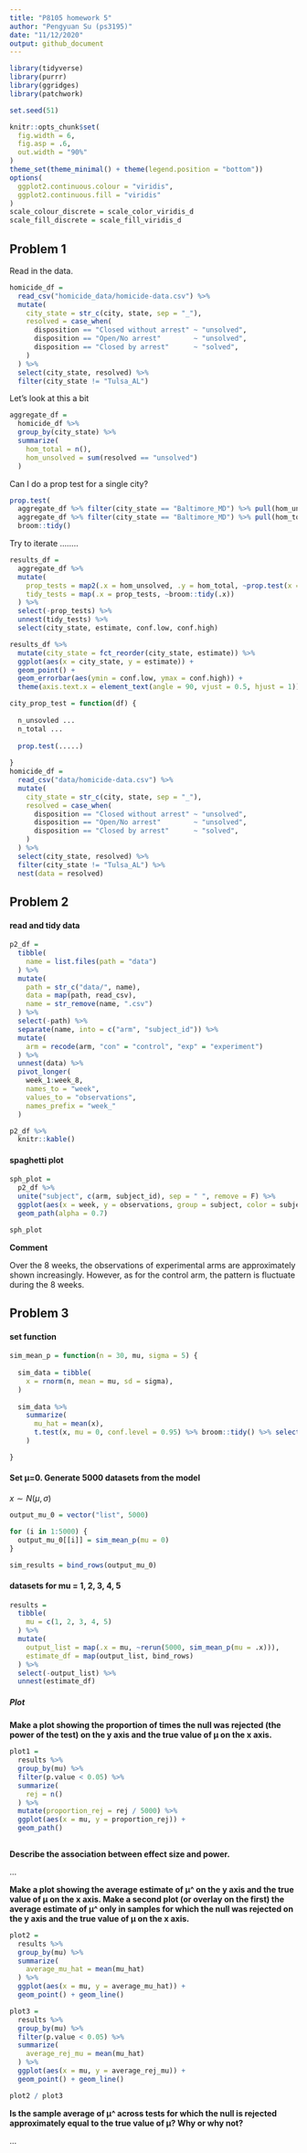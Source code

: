```yaml
---
title: "P8105 homework 5"
author: "Pengyuan Su (ps3195)"
date: "11/12/2020"
output: github_document
---
```


```r
library(tidyverse)
library(purrr)
library(ggridges)
library(patchwork)

set.seed(51)

knitr::opts_chunk$set(
  fig.width = 6,
  fig.asp = .6,
  out.width = "90%"
)
theme_set(theme_minimal() + theme(legend.position = "bottom"))
options(
  ggplot2.continuous.colour = "viridis",
  ggplot2.continuous.fill = "viridis"
)
scale_colour_discrete = scale_color_viridis_d
scale_fill_discrete = scale_fill_viridis_d
```


## Problem 1

Read in the data.

```r
homicide_df = 
  read_csv("homicide_data/homicide-data.csv") %>% 
  mutate(
    city_state = str_c(city, state, sep = "_"),
    resolved = case_when(
      disposition == "Closed without arrest" ~ "unsolved",
      disposition == "Open/No arrest"        ~ "unsolved",
      disposition == "Closed by arrest"      ~ "solved",
    )
  ) %>% 
  select(city_state, resolved) %>% 
  filter(city_state != "Tulsa_AL")
```


Let's look at this a bit

```r
aggregate_df = 
  homicide_df %>% 
  group_by(city_state) %>% 
  summarize(
    hom_total = n(),
    hom_unsolved = sum(resolved == "unsolved")
  )
```

Can I do a prop test for a single city?

```r
prop.test(
  aggregate_df %>% filter(city_state == "Baltimore_MD") %>% pull(hom_unsolved), 
  aggregate_df %>% filter(city_state == "Baltimore_MD") %>% pull(hom_total)) %>% 
  broom::tidy()
```

Try to iterate ........

```r
results_df = 
  aggregate_df %>% 
  mutate(
    prop_tests = map2(.x = hom_unsolved, .y = hom_total, ~prop.test(x = .x, n = .y)),
    tidy_tests = map(.x = prop_tests, ~broom::tidy(.x))
  ) %>% 
  select(-prop_tests) %>% 
  unnest(tidy_tests) %>% 
  select(city_state, estimate, conf.low, conf.high)
```



```r
results_df %>% 
  mutate(city_state = fct_reorder(city_state, estimate)) %>% 
  ggplot(aes(x = city_state, y = estimate)) +
  geom_point() + 
  geom_errorbar(aes(ymin = conf.low, ymax = conf.high)) + 
  theme(axis.text.x = element_text(angle = 90, vjust = 0.5, hjust = 1))
```



```r
city_prop_test = function(df) {
  
  n_unsovled ...
  n_total ... 
  
  prop.test(.....)
  
}
homicide_df = 
  read_csv("data/homicide-data.csv") %>% 
  mutate(
    city_state = str_c(city, state, sep = "_"),
    resolved = case_when(
      disposition == "Closed without arrest" ~ "unsolved",
      disposition == "Open/No arrest"        ~ "unsolved",
      disposition == "Closed by arrest"      ~ "solved",
    )
  ) %>% 
  select(city_state, resolved) %>% 
  filter(city_state != "Tulsa_AL") %>% 
  nest(data = resolved)
```


## Problem 2


#### read and tidy data

```r
p2_df = 
  tibble(
    name = list.files(path = "data")
  ) %>% 
  mutate(
    path = str_c("data/", name),
    data = map(path, read_csv),
    name = str_remove(name, ".csv")
  ) %>% 
  select(-path) %>%
  separate(name, into = c("arm", "subject_id")) %>%
  mutate(
    arm = recode(arm, "con" = "control", "exp" = "experiment")
  ) %>% 
  unnest(data) %>% 
  pivot_longer(
    week_1:week_8,
    names_to = "week",
    values_to = "observations",
    names_prefix = "week_"
  )

p2_df %>% 
  knitr::kable()
```

#### spaghetti plot 



```r
sph_plot = 
  p2_df %>% 
  unite("subject", c(arm, subject_id), sep = " ", remove = F) %>%
  ggplot(aes(x = week, y = observations, group = subject, color = subject)) +
  geom_path(alpha = 0.7)

sph_plot
```

**Comment**

Over the 8 weeks, the observations of experimental arms are approximately shown increasingly. However, as for the control arm, the pattern is fluctuate during the 8 weeks.



## Problem 3


#### set function

```r
sim_mean_p = function(n = 30, mu, sigma = 5) {
  
  sim_data = tibble(
    x = rnorm(n, mean = mu, sd = sigma),
  )
  
  sim_data %>% 
    summarize(
      mu_hat = mean(x),
      t.test(x, mu = 0, conf.level = 0.95) %>% broom::tidy() %>% select(p.value)
    )

}

```

#### Set μ=0. Generate 5000 datasets from the model

$x\sim N(\mu,\sigma)$

```r
output_mu_0 = vector("list", 5000)

for (i in 1:5000) {
  output_mu_0[[i]] = sim_mean_p(mu = 0)
}

sim_results = bind_rows(output_mu_0)

```


#### datasets for mu = 1, 2, 3, 4, 5

```r

results = 
  tibble(
    mu = c(1, 2, 3, 4, 5)
  ) %>% 
  mutate(
    output_list = map(.x = mu, ~rerun(5000, sim_mean_p(mu = .x))),
    estimate_df = map(output_list, bind_rows)
  ) %>% 
  select(-output_list) %>% 
  unnest(estimate_df)


```

##### Plot


**Make a plot showing the proportion of times the null was rejected (the power of the test) on the y axis and the true value of μ on the x axis.** 


```r
plot1 = 
  results %>% 
  group_by(mu) %>% 
  filter(p.value < 0.05) %>% 
  summarize(
    rej = n()
  ) %>% 
  mutate(proportion_rej = rej / 5000) %>% 
  ggplot(aes(x = mu, y = proportion_rej)) +
  geom_path()  
  
```

**Describe the association between effect size and power.**

...

**Make a plot showing the average estimate of μ^ on the y axis and the true value of μ on the x axis. Make a second plot (or overlay on the first) the average estimate of μ^ only in samples for which the null was rejected on the y axis and the true value of μ on the x axis.**

```r
plot2 =
  results %>% 
  group_by(mu) %>% 
  summarize(
    average_mu_hat = mean(mu_hat)
  ) %>% 
  ggplot(aes(x = mu, y = average_mu_hat)) +
  geom_point() + geom_line()

plot3 = 
  results %>% 
  group_by(mu) %>% 
  filter(p.value < 0.05) %>% 
  summarize(
    average_rej_mu = mean(mu_hat)
  ) %>% 
  ggplot(aes(x = mu, y = average_rej_mu)) +
  geom_point() + geom_line()

plot2 / plot3
```

**Is the sample average of μ^ across tests for which the null is rejected approximately equal to the true value of μ? Why or why not?**

...